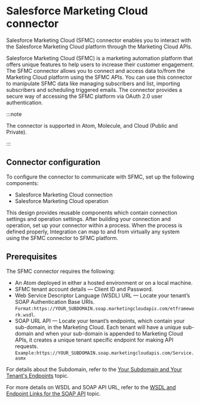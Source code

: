 
# Salesforce Marketing Cloud connector

<head>
  <meta name="guidename" content="Integration"/>
  <meta name="context" content="GUID-3a95b76b-ed2e-4fb6-9890-06ac49ba1eee"/>
</head>


Salesforce Marketing Cloud \(SFMC\) connector enables you to interact with the Salesforce Marketing Cloud platform through the Marketing Cloud APIs.

Salesforce Marketing Cloud \(SFMC\) is a marketing automation platform that offers unique features to help users to increase their customer engagement. The SFMC connector allows you to connect and access data to/from the Marketing Cloud platform using the SFMC APIs. You can use this connector to manipulate SFMC data like managing subscribers and list, importing subscribers and scheduling triggered emails. The connector provides a secure way of accessing the SFMC platform via OAuth 2.0 user authentication.

:::note 

The connector is supported in Atom, Molecule, and Cloud \(Public and Private\).

:::

## Connector configuration

To configure the connector to communicate with SFMC, set up the following components:

-   Salesforce Marketing Cloud connection
-   Salesforce Marketing Cloud operation

This design provides reusable components which contain connection settings and operation settings. After building your connection and operation, set up your connector within a process. When the process is defined properly, Integration can map to and from virtually any system using the SFMC connector to SFMC platform.

## Prerequisites

The SFMC connector requires the following:

-   An Atom deployed in either a hosted environment or on a local machine.
-   SFMC tenant account details — Client ID and Password.
-   Web Service Descriptor Language \(WSDL\) URL — Locate your tenant’s SOAP Authentication Base URIs. `Format:https://YOUR_SUBDOMAIN.soap.marketingcloudapis.com/etframework.wsdl`.
-   SOAP URL API — Locate your tenant’s endpoints, which contain your sub-domain, in the Marketing Cloud. Each tenant will have a unique sub-domain and when your sub-domain is appended to Marketing Cloud APIs, it creates a unique tenant specific endpoint for making API requests. `Example:https://YOUR_SUBDOMAIN.soap.marketingcloudapis.com/Service.asmx`

For details about the Subdomain, refer to the [Your Subdomain and Your Tenant's Endpoints](https://developer.salesforce.com/docs/marketing/marketing-cloud/guide/your-subdomain-tenant-specific-endpoints.html) topic.

For more details on WSDL and SOAP API URL, refer to the [WSDL and Endpoint Links for the SOAP API](https://developer.salesforce.com/docs/marketing/marketing-cloud/guide/wsdl-endpoint-links.html) topic.

<TrackedProperties />
